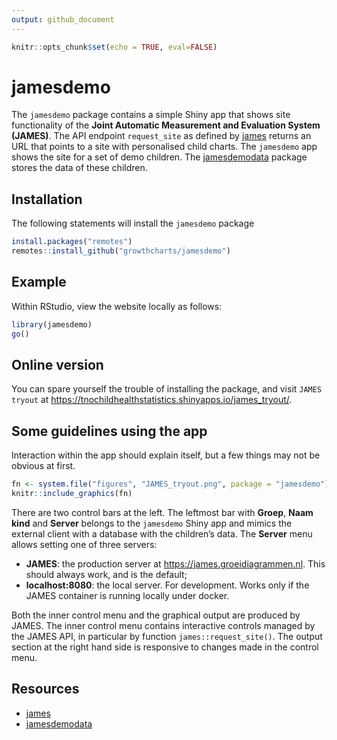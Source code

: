 ```yaml
---
output: github_document
---
```


<!-- README.md is generated from README.Rmd. Please edit that file -->


```r
knitr::opts_chunk$set(echo = TRUE, eval=FALSE)
```

# jamesdemo

The `jamesdemo` package contains a simple Shiny app that shows site functionality of the **Joint Automatic Measurement and Evaluation System (JAMES)**. The API endpoint `request_site` as defined by [james](https://github.com/growthcharts/james) returns an URL that points to a site with personalised child charts. The `jamesdemo` app shows the site for a set of demo children. The [jamesdemodata](https://github.com/growthcharts/jamesdemodata) package stores the data of these children.

## Installation

The following statements will install the `jamesdemo` package

```r
install.packages("remotes")
remotes::install_github("growthcharts/jamesdemo")
```

## Example

Within RStudio, view the website locally as follows:

```r
library(jamesdemo)
go()
```

## Online version

You can spare yourself the trouble of installing the package, and visit `JAMES tryout` at <https://tnochildhealthstatistics.shinyapps.io/james_tryout/>.

## Some guidelines using the app

Interaction within the app should explain itself, but a few things may not be obvious at first.

```r
fn <- system.file("figures", "JAMES_tryout.png", package = "jamesdemo")
knitr::include_graphics(fn)
```

There are two control bars at the left. The leftmost bar with **Groep**, **Naam kind** and **Server** belongs to the `jamesdemo` Shiny app and mimics the external client with a database with the children's data. The **Server** menu allows setting one of three servers: 

- **JAMES**: the production server at <https://james.groeidiagrammen.nl>. This should always work, and is the default;
- **localhost:8080**: the local server. For development. Works only if the JAMES container is running locally under docker.

Both the inner control menu and the graphical output are produced by JAMES. The inner control menu contains interactive controls managed by the JAMES API, in particular by function `james::request_site()`. The output section at the right hand side is responsive to changes made in the control menu. 

## Resources

- [james](https://github.com/growthcharts/james)
- [jamesdemodata](https://github.com/growthcharts/jamesdemodata)
